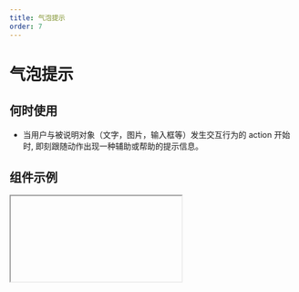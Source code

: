 ```yaml
---
title: 气泡提示
order: 7
---
```


# 气泡提示

## 何时使用

- 当用户与被说明对象（文字，图片，输入框等）发生交互行为的 action 开始时, 即刻跟随动作出现一种辅助或帮助的提示信息。

## 组件示例


<Iframe url="https://www.aliwork.com/developer/balloon-v2?isRenderNav=false" />

## 组件属性


<AttrTable
  dataSource={[
    {
      attr: '气泡类型',
      code: 'TYPE',
      type: 'String',
      demo: '"balloon"',
      dafault: 'balloon',
      desc: '可选值："balloon" "tooltip"；其中，气泡类型选择为tooltip时用于直接展示文字。',
    },
    {
      attr: '样式类型',
      code: 'type',
      type: 'String',
      demo: '"normal"',
      dafault: 'normal',
      desc: '可选值：normal | primary',
    },
    {
      attr: '弹窗内容',
      code: 'content',
      type: 'String',
      demo: '提示内容',
      dafault: '',
      desc: '',
    },
    {
      attr: '触发行为',
      code: 'triggerType',
      type: 'String',
      demo: '"hover"',
      dafault: 'click',
      desc: '可选值：hover（鼠标悬浮） | click（鼠标点击） | focus（获取鼠标光标），用于控制气泡组件的触发条件。',
    },
    {
      attr: '关闭按钮',
      code: 'closable',
      type: 'String',
      demo: '',
      dafault: 'true',
      desc: '可选值：true （显示） | false （不显示），用于控制是否显示关闭按钮。',
    },
    {
      attr: '默认显示',
      code: 'defaultVisible',
      type: 'String',
      demo: '',
      dafault: 'false',
      desc: '可选值：true （显示） | false （不显示），用于控制组件初始化时是否为显示状态。',
    },
    {
      attr: '延时显示',
      code: 'delay',
      type: 'String',
      demo: '1',
      dafault: '0',
      desc: '仅触发行为为 hover 时生效，单位为ms，用于控制鼠标悬浮在组件上(hover)时气泡显示的延迟时间。',
    },
    {
      attr: '弹出方向',
      code: 'align',
      type: 'String',
      demo: '"t"',
      dafault: '"b"',
      desc: '可选值：t（上） b（下） l（左） r（右） tl（上左） tr（上右） bl（下左） br（下右） lt（左上） lb（左下） rt（右上） rb（右下），用于控制气泡提示相对于触发组件的显示位置。',
    },
    {
      attr: '占据空间',
      code: 'display',
      type: 'String',
      demo: '"block"',
      dafault: '"300px"',
      desc: '可选值：inline-block（实际大小） block（整行），用于配置触发元素所占空间。',
    },
    {
      attr: '最大宽度',
      code: 'overlayMaxWidth',
      type: 'String',
      demo: '300px',
      dafault: '300px',
      desc: '可选值：任意数字 或 Inltlal ，其中 Inltlal 表示无限制，用于控制浮层最大宽度。',
    },
    {
      attr: '显示弹层',
      code: 'balloonOverlayVisible',
      type: 'String',
      demo: '',
      dafault: 'true',
      desc: '可选值：true （显示）| false（不显示）仅用于控制设计器中是否显示弹层。',
    },
    {
      attr: '当弹层关闭时触发',
      code: 'onClose',
      type: 'Function',
      demo: 'function(){console.log("确定");}',
      dafault: '',
      desc: 'Balloon 浮层关闭时触发的事件。',
    },
    {
      attr: '浮层关闭后触发的事件',
      code: 'afterClose',
      type: 'Function',
      demo: 'function(ctx){ console.log("取消");}',
      dafault: '',
      desc: 'Balloon 浮层关闭后触发的事件, 如果有动画，则在动画结束后触发。',
    },
    {
      attr: '可见状态变化事件',
      code: 'onVisibleChange',
      type: 'Function',
      demo: 'function(visible){ console.log("visible");}',
      dafault: '',
      desc: 'Balloon 浮层关闭后触发的事件, 如果有动画，则在动画结束后触发。',
    },
  ]}
/>
